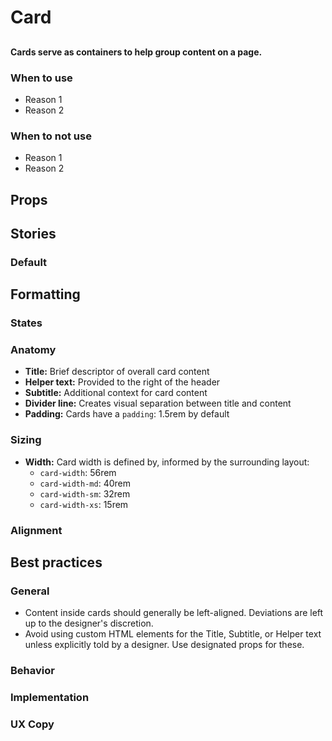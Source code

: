 
# Card

##

<h4>
	Cards serve as containers to help group content on a page.
</h4>

<Canvas>
  <Story id="components-card--default" />
</Canvas>

### When to use 
- Reason 1
- Reason 2

### When to not use
- Reason 1
- Reason 2

## Props

<ArgsTable of={Card} />

## Stories

### Default 

<Canvas>
  <Story id="components-card--default" />
</Canvas>

## Formatting

### States

### Anatomy 

- **Title:** Brief descriptor of overall card content
- **Helper text:** Provided to the right of the header
- **Subtitle:** Additional context for card content
- **Divider line:** Creates visual separation between title and content 
- **Padding:** Cards have a `padding`: 1.5rem by default 

### Sizing

- **Width:** Card width is defined by, informed by the surrounding layout:
	- `card-width`: 56rem
	- `card-width-md`: 40rem
	- `card-width-sm`: 32rem
	- `card-width-xs`: 15rem 

### Alignment


## Best practices

### General

- Content inside cards should generally be left-aligned. Deviations are left up to the designer's discretion.
- Avoid using custom HTML elements for the Title, Subtitle, or Helper text unless explicitly told by a designer. Use designated props for these.

### Behavior

### Implementation

### UX Copy
